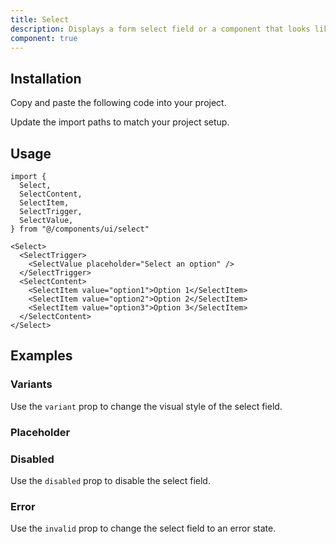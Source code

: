 ```yaml
---
title: Select
description: Displays a form select field or a component that looks like a select field.
component: true
---
```


<ComponentPreview
  name="select-default"
  description="A form select component."
/>

## Installation

<Steps>

<Step>Copy and paste the following code into your project.</Step>

<ComponentSource name="select" title="components/ui/select.tsx" />

<Step>Update the import paths to match your project setup.</Step>

</Steps>

## Usage

```tsx
import {
  Select,
  SelectContent,
  SelectItem,
  SelectTrigger,
  SelectValue,
} from "@/components/ui/select"
```

```tsx
<Select>
  <SelectTrigger>
    <SelectValue placeholder="Select an option" />
  </SelectTrigger>
  <SelectContent>
    <SelectItem value="option1">Option 1</SelectItem>
    <SelectItem value="option2">Option 2</SelectItem>
    <SelectItem value="option3">Option 3</SelectItem>
  </SelectContent>
</Select>
```

## Examples

### Variants

Use the `variant` prop to change the visual style of the select field.

<ComponentPreview name="select-variants" />

### Placeholder

<ComponentPreview name="select-placeholder" />

### Disabled

Use the `disabled` prop to disable the select field.

<ComponentPreview name="select-disabled" />

### Error

Use the `invalid` prop to change the select field to an error state.

<ComponentPreview name="select-error" />
